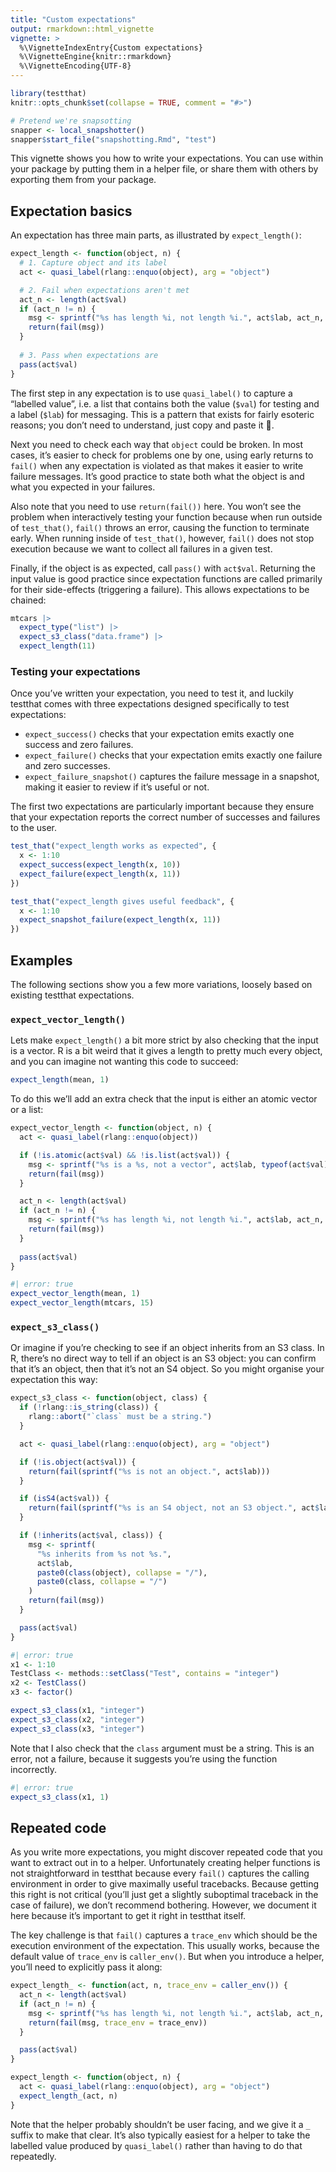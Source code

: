 ```yaml
---
title: "Custom expectations"
output: rmarkdown::html_vignette
vignette: >
  %\VignetteIndexEntry{Custom expectations}
  %\VignetteEngine{knitr::rmarkdown}
  %\VignetteEncoding{UTF-8}
---
```


```r
library(testthat)
knitr::opts_chunk$set(collapse = TRUE, comment = "#>")

# Pretend we're snapsotting
snapper <- local_snapshotter()
snapper$start_file("snapshotting.Rmd", "test")
```

This vignette shows you how to write your expectations. You can use within your package by putting them in a helper file, or share them with others by exporting them from your package.

## Expectation basics

An expectation has three main parts, as illustrated by `expect_length()`:

```r
expect_length <- function(object, n) {  
  # 1. Capture object and its label
  act <- quasi_label(rlang::enquo(object), arg = "object")

  # 2. Fail when expectations aren't met
  act_n <- length(act$val)
  if (act_n != n) {
    msg <- sprintf("%s has length %i, not length %i.", act$lab, act_n, n)
    return(fail(msg))
  }
  
  # 3. Pass when expectations are
  pass(act$val)
}
```

The first step in any expectation is to use `quasi_label()` to capture a "labelled value", i.e. a list that contains both the value (`$val`) for testing and a label (`$lab`) for messaging. This is a pattern that exists for fairly esoteric reasons; you don't need to understand, just copy and paste it 🙂.

Next you need to check each way that `object` could be broken. In most cases, it's easier to check for problems one by one, using early returns to `fail()` when any expectation is violated as that makes it easier to write failure messages. It's good practice to state both what the object is and what you expected in your failures.

Also note that you need to use `return(fail())` here. You won't see the problem when interactively testing your function because when run outside of `test_that()`, `fail()` throws an error, causing the function to terminate early. When running inside of `test_that()`, however, `fail()` does not stop execution because we want to collect all failures in a given test.  

Finally, if the object is as expected, call `pass()` with `act$val`. Returning the input value is good practice since expectation functions are called primarily for their side-effects (triggering a failure). This allows expectations to be chained:

```r
mtcars |>
  expect_type("list") |>
  expect_s3_class("data.frame") |> 
  expect_length(11)
```

### Testing your expectations

Once you've written your expectation, you need to test it, and luckily testthat comes with three expectations designed specifically to test expectations:

* `expect_success()` checks that your expectation emits exactly one success and zero failures.
* `expect_failure()` checks that your expectation emits exactly one failure and zero successes. 
* `expect_failure_snapshot()` captures the failure message in a snapshot, making it easier to review if it's useful or not.

The first two expectations are particularly important because they ensure that your expectation reports the correct number of successes and failures to the user.

```r
test_that("expect_length works as expected", {
  x <- 1:10
  expect_success(expect_length(x, 10))
  expect_failure(expect_length(x, 11))
})

test_that("expect_length gives useful feedback", {
  x <- 1:10
  expect_snapshot_failure(expect_length(x, 11))
})
```

## Examples

The following sections show you a few more variations, loosely based on existing testthat expectations.

### `expect_vector_length()`

Lets make `expect_length()` a bit more strict by also checking that the input is a vector. R is a bit weird that it gives a length to pretty much every object, and you can imagine not wanting this code to succeed:

```r
expect_length(mean, 1)
```

To do this we'll add an extra check that the input is either an atomic vector or a list:

```r
expect_vector_length <- function(object, n) {  
  act <- quasi_label(rlang::enquo(object))

  if (!is.atomic(act$val) && !is.list(act$val)) {
    msg <- sprintf("%s is a %s, not a vector", act$lab, typeof(act$val))
    return(fail(msg))
  }

  act_n <- length(act$val)
  if (act_n != n) {
    msg <- sprintf("%s has length %i, not length %i.", act$lab, act_n, n)
    return(fail(msg))
  }
  
  pass(act$val)
}
```

```r
#| error: true
expect_vector_length(mean, 1)
expect_vector_length(mtcars, 15)
```

### `expect_s3_class()`

Or imagine if you're checking to see if an object inherits from an S3 class. In R, there's no direct way to tell if an object is an S3 object: you can confirm that it's an object, then that it's not an S4 object. So you might organise your expectation this way:

```r
expect_s3_class <- function(object, class) {
  if (!rlang::is_string(class)) {
    rlang::abort("`class` must be a string.")
  }

  act <- quasi_label(rlang::enquo(object), arg = "object")

  if (!is.object(act$val)) {
    return(fail(sprintf("%s is not an object.", act$lab)))
  }

  if (isS4(act$val)) {
    return(fail(sprintf("%s is an S4 object, not an S3 object.", act$lab)))
  }

  if (!inherits(act$val, class)) {
    msg <- sprintf(
      "%s inherits from %s not %s.",
      act$lab,
      paste0(class(object), collapse = "/"),
      paste0(class, collapse = "/")
    )
    return(fail(msg))
  }

  pass(act$val)
}
```

```r
#| error: true
x1 <- 1:10
TestClass <- methods::setClass("Test", contains = "integer")
x2 <- TestClass()
x3 <- factor()

expect_s3_class(x1, "integer")
expect_s3_class(x2, "integer")
expect_s3_class(x3, "integer")
```

Note that I also check that the `class` argument must be a string. This is an error, not a failure, because it suggests you're using the function incorrectly.

```r
#| error: true
expect_s3_class(x1, 1)
```

## Repeated code

As you write more expectations, you might discover repeated code that you want to extract out in to a helper. Unfortunately creating helper functions is not straightforward in testthat because every `fail()` captures the calling environment in order to give maximally useful tracebacks. Because getting this right is not critical (you'll just get a slightly suboptimal traceback in the case of failure), we don't recommend bothering. However, we document it here because it's important to get it right in testthat itself.

The key challenge is that `fail()` captures a `trace_env` which should be the execution environment of the expectation. This usually works, because the default value of `trace_env` is `caller_env()`. But when you introduce a helper, you'll need to explicitly pass it along:

```r
expect_length_ <- function(act, n, trace_env = caller_env()) {
  act_n <- length(act$val)
  if (act_n != n) {
    msg <- sprintf("%s has length %i, not length %i.", act$lab, act_n, n)
    return(fail(msg, trace_env = trace_env))
  }

  pass(act$val)
}

expect_length <- function(object, n) {  
  act <- quasi_label(rlang::enquo(object), arg = "object")
  expect_length_(act, n)
}
```

Note that the helper probably shouldn't be user facing, and we give it a `_` suffix to make that clear. It's also typically easiest for a helper to take the labelled value produced by `quasi_label()` rather than having to do that repeatedly.
